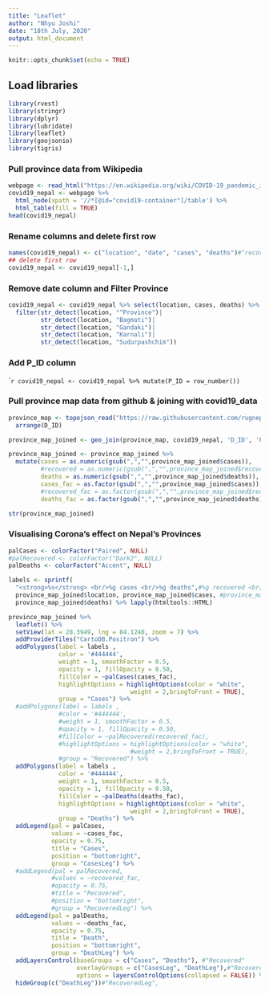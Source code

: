 ```yaml
---
title: "Leaflet"
author: "Nhyu Joshi"
date: "18th July, 2020"
output: html_document
---
```


```r
knitr::opts_chunk$set(echo = TRUE)
```

## Load libraries

```r
library(rvest)
library(stringr)
library(dplyr)
library(lubridate)
library(leaflet)
library(geojsonio)
library(tigris)
```

### Pull province data from Wikipedia

```r
webpage <- read_html("https://en.wikipedia.org/wiki/COVID-19_pandemic_in_Nepal")
covid19_nepal <- webpage %>% 
  html_node(xpath = '//*[@id="covid19-container"]/table') %>% 
  html_table(fill = TRUE)
head(covid19_nepal)
```

### Rename columns and delete first row

```r
names(covid19_nepal) <- c("location", "date", "cases", "deaths")#"recovered"
## delete first row
covid19_nepal <- covid19_nepal[-1,]
```

### Remove date column and Filter Province
```r
covid19_nepal <- covid19_nepal %>% select(location, cases, deaths) %>% #recovered
  filter(str_detect(location, "^Province")| 
         str_detect(location, "Bagmati")|
         str_detect(location, "Gandaki")|
         str_detect(location, "Karnali")|
         str_detect(location, "Sudurpashchim"))
```

### Add P_ID column
````r
covid19_nepal <- covid19_nepal %>% mutate(P_ID = row_number())
```

### Pull province map data from github & joining with covid19_data
```r
province_map <- topojson_read("https://raw.githubusercontent.com/rugnepal/learnRgroup/master/week_13/province.topojson") %>%
  arrange(D_ID)

province_map_joined <- geo_join(province_map, covid19_nepal, 'D_ID', 'P_ID')

province_map_joined <- province_map_joined %>% 
  mutate(cases = as.numeric(gsub(",","",province_map_joined$cases)),
         #recovered = as.numeric(gsub(",","",province_map_joined$recovered)), 
         deaths = as.numeric(gsub(",","",province_map_joined$deaths)), 
         cases_fac = as.factor(gsub(",","",province_map_joined$cases)), 
         #recovered_fac = as.factor(gsub(",","",province_map_joined$recovered)), 
         deaths_fac = as.factor(gsub(",","",province_map_joined$deaths)))

str(province_map_joined)
```
### Visualising Corona's effect on Nepal's Provinces 

```r
palCases <- colorFactor("Paired", NULL)
#palRecovered <- colorFactor("Dark2", NULL)
palDeaths <- colorFactor("Accent", NULL)

labels <- sprintf(
  "<strong>%s</strong> <br/>%g cases <br/>%g deaths",#%g recovered <br/>
  province_map_joined$location, province_map_joined$cases, #province_map_joined$recovered, 
  province_map_joined$deaths) %>% lapply(htmltools::HTML)

province_map_joined %>% 
  leaflet() %>%
  setView(lat = 28.3949, lng = 84.1240, zoom = 7) %>%
  addProviderTiles("CartoDB.Positron") %>%
  addPolygons(label = labels , 
              color = '#444444', 
              weight = 1, smoothFactor = 0.5, 
              opacity = 1, fillOpacity = 0.50, 
              fillColor = ~palCases(cases_fac), 
              highlightOptions = highlightOptions(color = "white", 
                                  weight = 2,bringToFront = TRUE), 
              group = "Cases") %>% 
  #addPolygons(label = labels , 
              #color = '#444444', 
              #weight = 1, smoothFactor = 0.5, 
              #opacity = 1, fillOpacity = 0.50, 
              #fillColor = ~palRecovered(recovered_fac), 
              #highlightOptions = highlightOptions(color = "white", 
                                  #weight = 2,bringToFront = TRUE),
              #group = "Recovered") %>%
  addPolygons(label = labels , 
              color = '#444444', 
              weight = 1, smoothFactor = 0.5, 
              opacity = 1, fillOpacity = 0.50, 
              fillColor = ~palDeaths(deaths_fac), 
              highlightOptions = highlightOptions(color = "white", 
                                  weight = 2,bringToFront = TRUE),
              group = "Deaths") %>%
  addLegend(pal = palCases, 
            values = ~cases_fac, 
            opacity = 0.75, 
            title = "Cases", 
            position = "bottomright",
            group = "CasesLeg") %>%
  #addLegend(pal = palRecovered, 
            #values = ~recovered_fac, 
            #opacity = 0.75, 
            #title = "Recovered", 
            #position = "bottomright",
            #group = "RecoveredLeg") %>%
  addLegend(pal = palDeaths, 
            values = ~deaths_fac, 
            opacity = 0.75, 
            title = "Death", 
            position = "bottomright",
            group = "DeathLeg") %>%
  addLayersControl(baseGroups = c("Cases", "Deaths"), #"Recovered"
                   overlayGroups = c("CasesLeg", "DeathLeg"),#"RecoveredLeg",
                   options = layersControlOptions(collapsed = FALSE)) %>%
  hideGroup(c("DeathLeg"))#"RecoveredLeg",
```
